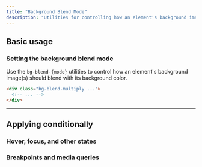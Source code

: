 ```yaml
---
title: "Background Blend Mode"
description: "Utilities for controlling how an element's background image should blend with its background color."
---
```




## Basic usage

### Setting the background blend mode

Use the `bg-blend-{mode}` utilities to control how an element's background image(s) should blend with its background color.

```html
<div class="bg-blend-multiply ...">
  <!-- ... -->
</div>
```

---

## <Heading ignore>Applying conditionally</Heading>

### <Heading ignore>Hover, focus, and other states</Heading>

<HoverFocusAndOtherStates defaultClass="bg-blend-lighten" featuredClass="bg-blend-darken" />

### <Heading ignore>Breakpoints and media queries</Heading>

<BreakpointsAndMediaQueries defaultClass="bg-blend-lighten" featuredClass="bg-blend-darken" />
